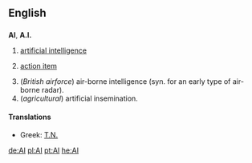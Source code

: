 ==English==

==={{initialism}}===
'''AI''', '''A.I.'''

# {{comptheory}} [[artificial intelligence]]
# {{management}} [[action item]]
# (''British airforce'') air-borne intelligence (syn. for an early type of air-borne radar).
# (''agricultural'') artificial insemination.

====Translations====
*Greek: [[Τ.Ν.]]

[[de:AI]]
[[pl:AI]]
[[pt:AI]]
[[he:AI]]